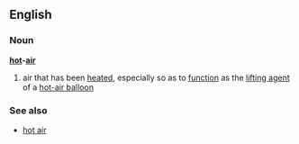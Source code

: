 ==English==
===Noun===
'''[[hot]]-[[air]]'''
# air that has been [[heated]], especially so as to [[function]] as the [[lifting agent]] of a [[hot-air balloon]]
===See also===
*[[hot air]]